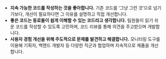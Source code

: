 - **지속 가능한 코드를 작성하는 것을 좋아합니다.** 기존 코드를 ‘그냥 그런 것’으로 넘기기보다, 개선이 필요하다면 그 이유를 설명하고 직접 개선합니다.
- **좋은 코드는 동료들이 쉽게 이해할 수 있는 코드라고 생각합니다.** 팀원들이 읽기 쉬운 코드를 작성할 수 있도록 고민하며, 코드 리뷰를 통해 의견을 주고받으며 개발합니다.
- **사용자 경험 개선을 위해 주도적으로 문제를 발견하고 해결합니다.** 모니터링 도구를 이용해 기획자, 백엔드 개발자 등 다양한 직군과 협업하며 지속적으로 제품을 개선합니다.
